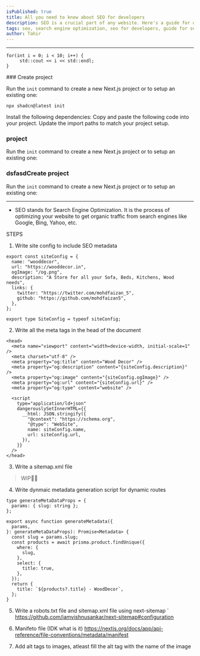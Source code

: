 ```yaml
---
isPublished: true
title: All you need to know about SEO for developers
description: SEO is a crucial part of any website. Here's a guide for developers to understand SEO and how to implement it.
tags: seo, search engine optimization, seo for developers, guide for seo, seo for beginners, seo in website
author: Tahir
---
```


---

```tsx:pages/_app.tsx
for(int i = 0; i < 10; i++) {
     std::cout << i << std::endl;
}
```


<Steps>
### Create project

Run the `init` command to create a new Next.js project or to setup an existing one:

```bash:terminal
npx shadcn@latest init
```

<Step>Install the following dependencies:</Step>
<Step>Copy and paste the following code into your project.</Step>
<Step>Update the import paths to match your project setup.</Step>

### project

Run the `init` command to create a new Next.js project or to setup an existing one:

### dsfasdCreate project

Run the `init` command to create a new Next.js project or to setup an existing one:

</Steps>

---

- SEO stands for Search Engine Optimization. It is the process of optimizing your website to get organic traffic from search engines like Google, Bing, Yahoo, etc.

STEPS

1. Write site config to include SEO metadata

```tsx
export const siteConfig = {
  name: "wooddecor",
  url: "https://wooddecor.in",
  ogImage: "/og.png",
  description: "A Store for all your Sofa, Beds, Kitchens, Wood needs",
  links: {
    twitter: "https://twitter.com/mohdfaizan_5",
    github: "https://github.com/mohdfaizan5",
  },
};

export type SiteConfig = typeof siteConfig;
```

2. Write all the meta tags in the head of the document

```tsx
<head>
  <meta name="viewport" content="width=device-width, initial-scale=1" />
  <meta charset="utf-8" />
  <meta property="og:title" content="Wood Decor" />
  <meta property="og:description" content="{siteConfig.description}" />
  <meta property="og:image" content="{siteConfig.ogImage}" />
  <meta property="og:url" content="{siteConfig.url}" />
  <meta property="og:type" content="website" />

  <script
    type="application/ld+json"
    dangerouslySetInnerHTML={{
      __html: JSON.stringify({
        "@context": "https://schema.org",
        "@type": "WebSite",
        name: siteConfig.name,
        url: siteConfig.url,
      }),
    }}
  />
</head>
```

3. Write a sitemap.xml file

> WIP👷‍♀️

4. Write dynmaic metadata generation script for dynamic routes

```tsx
type generateMetaDataProps = {
  params: { slug: string };
};

export async function generateMetadata({
  params,
}: generateMetaDataProps): Promise<Metadata> {
  const slug = params.slug;
  const products = await prisma.product.findUnique({
    where: {
      slug,
    },
    select: {
      title: true,
    },
  });
  return {
    title: `${products?.title} - WoodDecor`,
  };
}
```

5. Write a robots.txt file and sitemap.xml file using next-sitemap
   `
   https://github.com/iamvishnusankar/next-sitemap#configuration

6. Manifeto file (IDK what is it)
   https://nextjs.org/docs/app/api-reference/file-conventions/metadata/manifest

7. Add alt tags to images, atleast fill the alt tag with the name of the image
